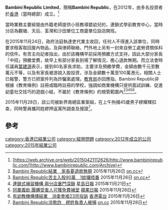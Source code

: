 {{多個問題|
{{newsrelease}}
{{dead end|time=2016-09-29T15:26:29+00:00}}
{{copyedit|time=2016-09-16T11:48:38+00:00}}
}}
'''Bambini Republic Limited'''，簡稱'''Bambini Republic'''，在2012年，由多名投資者於[[香港|香港]]（當時總部）成立。<ref>[https://web.archive.org/web/20150421112626/http://www.bambinirepublic.com/]http://www.bambinirepublic.com(Archive)</ref>

當時業務主要經營由外籍老師提供小班教導嬰幼兒的，連鎖式學前教育中心，當時分店為觀塘、天后、荃灣和沙田單位工商廈單位設店開班。

在2015年11月24日，政府法庭執達吏代業主收回，任何人不得進入該單位，同時要求租客取回屋內物品，及與律師聯絡，門外地上另有一封來自勞工處勞資關係科的信件。有苦主向記者指出，由於該機構早前採用預繳方式支持，因此大部分家長「中招」預繳堂費，故早上有部分家長到場了解情況，擔心退款無期。而立法會時任議員[[葉建源|葉建源]]表示，接到80名家長求助，主要涉及預繳學費，金額由數千元至數萬元不等，以及有家長被游說入股投資，涉及金額數十萬至100萬港元，相關人士已報警，警方已把案件列為詐騙案處理。[[教育局_(香港)|教育局]]亦回應指，Bambini Republic非根據《教育條例》註冊或臨時註冊的學校，強調如商業機構只提供面試訓練、促進幼童社交技巧的遊戲小組，不屬於《教育條例》的規管範圍內<ref>[http://hk.on.cc/hk/bkn/cnt/news/20151126/bkn-20151126102914867-1126_00822_001.html Bambini Republic結業　家長憂退款無期] {{Wayback|url=http://hk.on.cc/hk/bkn/cnt/news/20151126/bkn-20151126102914867-1126_00822_001.html |date=20151127052540 }}2015年11月26日 [[on.cc|on.cc]]</ref><ref>[http://hk.on.cc/hk/bkn/cnt/news/20151126/bkn-20151126210433702-1126_00822_001.html?eventsection=hk_news&eventid=402882b150fb2207015143f6d3066041 Bambini Republic苦主入股90萬　1蚊攞唔番] {{Wayback|url=http://hk.on.cc/hk/bkn/cnt/news/20151126/bkn-20151126210433702-1126_00822_001.html?eventsection=hk_news&eventid=402882b150fb2207015143f6d3066041 |date=20151127082657 }}2015年11月26日 [[on.cc|on.cc]]</ref><ref>[http://www.singtaousa.com/578888/post-%E9%80%A3%E9%8E%96%E5%BC%8F%E8%A3%9C%E7%BF%92%E6%A9%9F%E6%A7%8B-%E5%85%A9%E5%88%86%E5%BA%97%E9%87%8D%E9%96%80%E6%B7%B1%E9%8E%96/?variant=zh-hk&fs=16 連鎖式補習機構 兩分店重門深鎖] {{Webarchive|url=https://archive.is/20151126163344/http://www.singtaousa.com/578888/post-%E9%80%A3%E9%8E%96%E5%BC%8F%E8%A3%9C%E7%BF%92%E6%A9%9F%E6%A7%8B-%E5%85%A9%E5%88%86%E5%BA%97%E9%87%8D%E9%96%80%E6%B7%B1%E9%8E%96/?variant=zh-hk&fs=16 |date=2015-11-26 }}[[星島日報|星島日報]] 2015年11月21日</ref><ref>[http://hk.apple.nextmedia.com/realtime/breaking/20151126/54472737 同業義助 團購受害人可獲免費補堂] {{Wayback|url=http://hk.apple.nextmedia.com/realtime/breaking/20151126/54472737 |date=20151127060333 }} [[蘋果日報|蘋果日報]] 2015年11月26日</ref><ref>[http://news.rthk.hk/rthk/ch/component/k2/1226119-20151126.htm?spTabChangeable=0 有幼教機構傳結業　消委會接23宗投訴] {{Wayback|url=http://news.rthk.hk/rthk/ch/component/k2/1226119-20151126.htm?spTabChangeable=0 |date=20151127074040 }}[[香港電台|香港電台]] 2015年11月26日</ref>。

2015年11月28日，該公司被新界南總區重案組，在上午拘捕45歲男子繆耀輝扣查，同時警員攜同姓繆押返寓所調查及搜證<ref>[http://hk.on.cc/hk/bkn/cnt/news/20151128/bkn-20151128180843143-1128_00822_001.html Bambini Republic涉欺詐　繆姓負責人被捕] {{Wayback|url=http://hk.on.cc/hk/bkn/cnt/news/20151128/bkn-20151128180843143-1128_00822_001.html |date=20151130231355 }}[[on.cc|on.cc]] 2015年11月28日</ref>。

==參考==
{{reflist}}

[[category:香港已結業公司|category:香港已結業公司]]
[[category:經營問題|category:經營問題]]
[[category:2012年成立的公司|category:2012年成立的公司]]
[[category:2015年結業公司|category:2015年結業公司]]